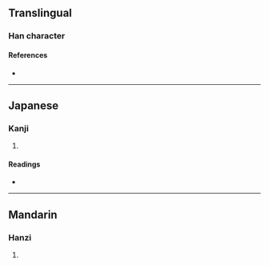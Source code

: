 {{character info/new}}
==Translingual==

===Han character===
{{Han char|rn=102|rad=田|as=05|sn=10|four=|canj=JWNO|ids=⿸⿹十田久}}

====References====
* {{Han ref|kx=0761.191|dkj=21816|dj=1171.070|hdz=42535.071|uh=755E|ud=30046}}

----

==Japanese==

===Kanji===
{{ja-kanji|grade=|rs=田05}}

# {{defn|lang=ja|sort=田05}}

====Readings====
* {{ja-readings|on=[[ぼう]] (bō), [[も]] (mo), [[ほ]] (ho)|kun=[[せ]] (se), [[うね]] (une)|nanori=}}

----

==Mandarin==

===Hanzi===
{{cmn-hanzi|pin=[[mǔ]] ([[mu3]])|wg=mu<sup>3</sup>}}

# {{defn|lang=cmn|sort=田05}}